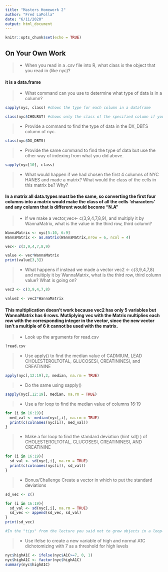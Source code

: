 ---
title: "Masters Homework 2"
author: "Fred LaPolla"
date: "6/11/2020"
output: html_document
---

```{r setup, include=FALSE}
knitr::opts_chunk$set(echo = TRUE)

```


## On Your Own Work

>- When you read in a .csv file into R, what class is the object that you read in (like nyc)?

#### it is a data.frame

>- What command can you use to determine what type of data is in a column?

```{r}
sapply(nyc, class) #shows the type for each column in a dataframe 

class(nyc$CHOLRAT) #shows only the class of the specified column if you know the name
```


>- Provide a command to find the type of data in the DX_DBTS column of nyc. 

```{r}
class(nyc$DX_DBTS)
```


>- Provide the same command to find the type of data but use the other way of indexing from what you did above. 

```{r}
sapply(nyc[10], class)
```



>- What would happen if we had chosen the first 4 columns of NYC HANES and made a matrix? What would the class of the cells in this matrix be? Why?


#### In a matrix all data.types must be the same, so converting the first four columns into a matrix would make the class of all the cells 'characters' and any column that is different would become "N.A"



>- If we make a vector,vec<- c(3,9,4,7,8,9), and multiply it by WannaMatrix, what is the value in the third row, third column? 

```{r}
WannaMatrix <- nyc[5:10, 6:9]
WannaMatrix <- as.matrix(WannaMatrix,nrow = 6, ncol = 4)

vec<- c(3,9,4,7,8,9)

value <- vec*WannaMatrix
print(value[3,3])

```



>- What happens if instead we made a vector vec2 <- c(3,9,4,7,8) and multiply it by WannaMatrix, what is the third row, third column value? What is going on? 

```{r}
vec2 <- c(3,9,4,7,8)

value2 <- vec2*WannaMatrix
```
#### This multiplication doesn't work because vec2 has only 5 variables but WannaMatrix has 6 rows. Mutliplying vec with the Matrix multiplies each row with the corresponding integer in the vector, since the new vector isn't a multiple of 6 it cannot be used with the matrix. 

>- Look up the arguments for read.csv

```{r}
?read.csv
```


>- Use apply() to find the median value of CADMIUM, LEAD CHOLESTEROLTOTAL, GLUCOSESI, CREATININESI, and CREATININE

```{r}
apply(nyc[,12:19],2, median, na.rm = TRUE)
```


>- Do the same using sapply()

```{r}
sapply(nyc[,12:19], median, na.rm = TRUE)
```


>- Use a for loop to find the median value of columns 16:19

```{r}
for (i in 16:19){
  med_val <- median(nyc[,i], na.rm = TRUE)
  print(c(colnames(nyc[i]), med_val))
}
```


>- Make a for loop to find the standard deviation (hint sd() ) of CHOLESTEROLTOTAL, GLUCOSESI, CREATININESI, AND CREATININE

```{r}
for (i in 16:19){
  sd_val <- sd(nyc[,i], na.rm = TRUE)
  print(c(colnames(nyc[i]), sd_val))
}
```


>- Bonus/Challenge Create a vector in which to put the standard deviations 

```{r}
sd_vec <- c()

for (i in 16:19){
  sd_val <- sd(nyc[,i], na.rm = TRUE)
  sd_vec <- append(sd_vec, sd_val)
}
print(sd_vec)

#In the "tips" from the lecture you said not to grow objects in a loop-- does this include append?
```


>- Use ifelse to create a new variable of high and normal A1C dichotomizing with 7 as a threshold for high levels

```{r}

nyc$highA1C <- ifelse(nyc$A1C>=7, 0, 1)
nyc$highA1C <- factor(nyc$highA1C)
summary(nyc$highA1C)
```

